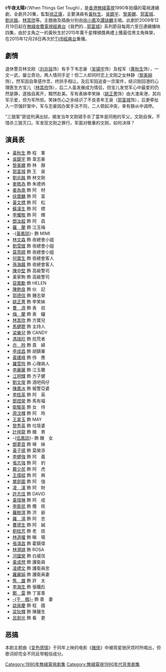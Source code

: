 {{無綫劇集
| 中文劇名=午夜太陽
| 英文劇名=When Things Get Tough
| 圖像=
| 製作年份=1990年
| 海外推出日期=
| 翡翠台首播日期=1990年6月25日-1990年7月20日
| 翡翠台首播時間=逢星期一至五 21:20-22:20
| 監製=[[徐正康|徐正康]]
| 編導=[[范秀明|范秀明]]、[[李樹芬_(編導)|李樹芬]]、[[黃國輝|黃國輝]]、[[黃有全|黃有全]]
| 製作統籌=[[朱少群|朱少群]]
| 助理編導=[[何光明|何光明]]、[[鍾澍佳|鍾澍佳]]、[[郭偉星|郭偉星]]、[[余翠華|余翠華]]
| 編審=[[蕭光漢|蕭光漢]]
| 編劇=[[蕭光漢|蕭光漢]]、[[鍾若詩|鍾若詩]]、[[吳偉碩|吳偉碩]]、[[黃翠華|黃翠華]]、<br>[[劉小群|劉小群]]、[[黃偉強|黃偉強]]
| 集數=20
| 劇種=時裝
| 外景={{HKG-1959}}
| 製作公司=[[電視廣播有限公司|電視廣播有限公司]]
| 主演={{nowrap|[[黃秋生|黃秋生]]、[[吳鎮宇|吳鎮宇]]、[[黎美嫻|黎美嫻]]、[[郭富城|郭富城]]、<br/>[[劉兆銘|劉兆銘]]、[[林其欣|林其欣]]、[[姚正菁|姚正菁]]、[[麥皓為|麥皓為]]}}
| 主題曲=變色感情
| 作曲=[[李健達|李健達]]
| 填詞=[[向雪懷|向雪懷]]
| 主唱=[[徐小鳳|徐小鳳]]
| 片尾曲=也曾相識
| 作曲2=[[巫啟賢|巫啟賢]]
| 填詞2=[[潘偉源|潘偉源]]
| 主唱2=[[譚詠麟|譚詠麟]]
| 網頁=
| 備註=
}}

《'''午夜太陽'''》（When Things Get Tough），是[[香港|香港]][[無綫電視|無綫電視]]1990年拍攝的電視連續劇，全劇共20集，監製[[徐正康|徐正康]]，主要演員有[[黃秋生|黃秋生]]、[[吳鎮宇|吳鎮宇]]、[[黎美嫻|黎美嫻]]、[[郭富城|郭富城]]、[[劉兆銘|劉兆銘]]、[[林其欣|林其欣]]等。主題曲及插曲分別由[[徐小鳳|徐小鳳]]及[[譚詠麟|譚詠麟]]主唱。此劇於2009年12月19日起在[[無綫收費電視|無綫收費電視]][[無綫經典台|經典台]]《我們的…[[郭富城|郭富城]]》系列節目每周六至日連續播映四集，由於主角之一的黃秋生於2015年萬千星輝頒獎典禮上獲最佳男主角殊榮，在2015年12月28日再次於[[TVB經典台|TVB經典台]]重播。

==劇情==
退休警员林文刚（[[刘兆铭|刘兆铭]]饰）有手下韦志豪（[[吴镇宇|吴镇宇]]饰）及程军（[[黄秋生|黄秋生]]饰），一文一武，屡立奇功，两人情同手足！但二人却同时恋上文刚之女林静（[[黎美娴|黎美娴]]饰），然军因自卑感作祟，终拱手相让。及后军因追查一宗案件，结识刚回港的心理医生方宝儿（[[林其欣|林其欣]]饰），后二人虽发展成为情侣，但宝儿发觉军心中最爱的仍然是静，遂独自离开，黯然赴美。军有表妹李笑妹（[[姚正菁|姚正菁]]饰）由大澳来港，其向军示爱，但为军所拒。笑妹伤心之余结识了不良青年王泉（[[郭富城|郭富城]]饰），后更牵扯入一宗强奸案中，军与志豪因办案手法不同，二人顿起冲突，幸有静从中调停。

“三狼案”匪徒刑满出狱，揭发当年文刚错手杀了當年是同袍的军父，文刚自保，不惜杀三狼灭口。军发现文刚之罪行。军面对敬重的文刚，如何决择？

==演員表==
*[[黃秋生|黃秋生]] 飾 程　軍
*[[吳鎮宇|吳鎮宇]] 飾 韋志豪
*[[黎美嫻|黎美嫻]] 飾 林　靜
*[[郭富城|郭富城]] 飾 王　泉
*[[劉兆銘|劉兆銘]] 飾 林文剛
*[[麥皓為|麥皓為]] 飾 朱德炳
*[[姜為南|姜為南]] 飾 阿　材
*[[徐寶麟|徐寶麟]] 飾 阿　富
*[[黃文標|黃文標]] 飾 阿　松
*[[蘇漢生|蘇漢生]] 飾 阿　標
*[[李耀敬|李耀敬]] 飾 阿　輝
*[[鄧汝超|鄧汝超]] 飾 阿　昌
*[[羅蘭_(香港)|羅　蘭]] 飾 江玉梅
*-{[[黃鳳琼|黃鳳琼]]}- 飾 MIMI
*[[林文森|林文森]] 飾 夜總會小姐
*[[劉雪蝶|劉雪蝶]] 飾 夜總會小姐
*[[莫燕嫦|莫燕嫦]] 飾 夜總會小姐
*[[何寶生|何寶生]] 飾 夜總會客人
*[[孫海飆|孫海飆]] 飾 夜總會客人
*[[陳中堅|陳中堅]] 飾 高級警司
*黃家駒 飾 高級警司
*[[容嘉勵|容嘉勵]] 飾 HELEN
*[[陳勉良|陳勉良]] 飾 伙　記
*[[郭德信|郭德信]] 飾 鍾志榮
*[[姚正菁|姚正菁]] 飾 李笑妹
*[[曹濟|曹　濟]] 飾 表　叔
*[[梅蘭|梅　蘭]] 飾 表　嬸
*[[林其欣|林其欣]] 飾 方寶兒
*[[馬健聰|馬健聰]] 飾 主持人
*[[梁樂兒|梁樂兒]] 飾 CANDY
*[[馮瑞珍|馮瑞珍]] 飾 拾荒者
*[[亦羚|亦　羚]] 飾 貴　婦
*[[李成昌|李成昌]] 飾 胡鎮華
*[[黃建峰|黃建峰]] 飾 侍　應
*[[羅雪玲|羅雪玲]] 飾 心理病人
*[[李麗麗|李麗麗]] 飾 江玉蘭
*[[江明輝|江明輝]] 飾 方子健
*[[劉文俊|劉文俊]] 飾 酒吧飛仔
*[[陳鳳冰|陳鳳冰]] 飾 報警亞婆
*[[李桂英|李桂英]] 飾 阿　英
*[[鄧煜榮|鄧煜榮]] 飾 馬有福
*[[衛駿英|衛駿英]] 飾 女　侍
*[[周汶樺|周汶樺]] 飾 阿　玲
*[[王翠玉|王翠玉]] 飾 MAY
*[[黎秀英|黎秀英]] 飾 垃圾婆
*[[計祥龍|計祥龍]] 飾 醜　男
*-{[[伍鳳琼|伍鳳琼]]}- 飾 醜　女
*[[鄧夢音|鄧夢音]] 飾 㗎　妹
*[[黃子揚|黃子揚]] 飾 莫榮添
*[[李健強|李健強]] 飾 阿　義
*[[張志強|張志強]] 飾 阿　豹
*[[戴少民|戴少民]] 飾 阿　虎
*[[王偉樑|王偉樑]] 飾 阿　興
*[[單劍圖|單劍圖]] 飾 阿　強
*[[凌漢|凌　漢]] 飾 阿　財
*[[許志佳|許志佳]] 飾 DAVID
*[[黃瑋琳|黃瑋琳]] 飾 阿　成
*[[李衛民|李衛民]] 飾 欖　核
*[[羅樹淇|羅樹淇]] 飾 洪　爺
*[[羅鴻|羅　鴻]] 飾 阿　忠
*[[曹德生|曹德生]] 飾 阿　誠
*[[劉桂芳|劉桂芳]] 飾 老　妓
*[[林道權|林道權]] 飾 睇　場
*[[張鴻昌|張鴻昌]] 飾 霍鎮偉
*[[林漪娸|林漪娸]] 飾 ROSA
*[[河國榮|河國榮]] 飾 白威信
*[[黃成想|黃成想]] 飾 護衛員
*[[凌禮文|凌禮文]] 飾 護衛員忠
*[[羅麗娟|羅麗娟]] 飾 護衛員妻
*[[焦雄|焦　雄]] 飾 許　太
*[[李海生|李海生]] 飾 張鐵彪
*[[鄭雷|鄭　雷]] 飾 丁富善
*[[于楓|-{于　楓}-]] 飾 善　妻
*[[談泉慶|談泉慶]] 飾 程　國
*[[梁狄輝|梁狄輝]] 飾 陳醫生
*[[呂劍光|呂劍光]] 飾 看　更

==恶搞==
本剧主题曲《[[变色感情|变色感情]]》于同年上映的电影《[[赌侠|赌侠]]》中被周星驰厌烦时所唱出，但歌词却完全不同且带粗俗成分。
{{郭富城}}
[[Category:1990年無綫電視劇集|Category:1990年無綫電視劇集]]
[[Category:無綫電視1990年代背景劇集|Category:無綫電視1990年代背景劇集]]